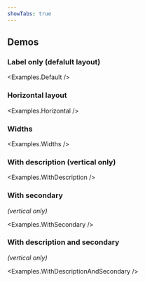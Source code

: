 ```yaml
---
showTabs: true
---
```



## Demos

### Label only (defalult layout)

<Examples.Default />

### Horizontal layout

<Examples.Horizontal />

### Widths

<Examples.Widths />

### With description (vertical only)

<Examples.WithDescription />

### With secondary

<em>(vertical only)</em>

<Examples.WithSecondary />

### With description and secondary

<em>(vertical only)</em>

<Examples.WithDescriptionAndSecondary />
